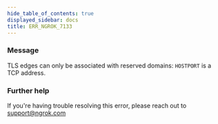 ```yaml
---
hide_table_of_contents: true
displayed_sidebar: docs
title: ERR_NGROK_7133
---
```


### Message

TLS edges can only be associated with reserved domains: `HOSTPORT` is a TCP address.

### Further help

If you're having trouble resolving this error, please reach out to [support@ngrok.com](mailto:support@ngrok.com?subject=Help%20with%20ERR_NGROK_7133)
